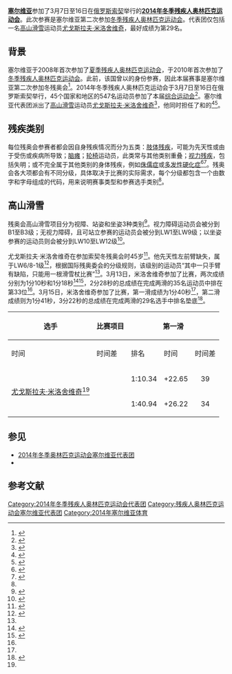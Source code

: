 {{NoteTA
|G1=Sports
|G2=地名
}}
{{Infobox Country Paralympics
| NPC = SRB
| NPCname = {{tsl|en|Paralympic Committee of Serbia|塞尔维亚残疾人奥林匹克委员会}}
| games = 2014年冬季
| oldcode = 
| competitors = 1
| sports = 1
| flagbearer = [[尤戈斯拉夫·米洛舍维奇|尤戈斯拉夫·米洛舍维奇]]
| rank = 
| gold = 0
| silver = 0
| bronze = 0
| officials = 
}}
'''[[塞尔维亚|塞尔维亚]]'''参加了3月7日至16日在[[俄罗斯|俄罗斯]][[索契|索契]]举行的'''[[2014年冬季残疾人奥林匹克运动会|2014年冬季残疾人奥林匹克运动会]]'''。此次参赛是塞尔维亚第二次参加[[冬季残疾人奥林匹克运动会|冬季残疾人奥林匹克运动会]]。代表团仅包括一名[[高山滑雪|高山滑雪]]运动员[[尤戈斯拉夫·米洛舍维奇|尤戈斯拉夫·米洛舍维奇]]，最好成绩为{{tsl|en|Alpine skiing at the 2014 Winter Paralympics – Men's giant slalom|2014年冬季残疾人奥林匹克运动会高山滑雪比赛－男子大回转|男子大回转}}第29名。

==背景==
塞尔维亚于2008年首次参加了[[2008年夏季残疾人奥林匹克运动会|夏季残疾人奥林匹克运动会]]，于2010年首次参加了[[2010年冬季残疾人奥林匹克运动会|冬季残疾人奥林匹克运动会]]。此前，该国曾以{{tsl|en|Serbia and Montenegro at the Paralympics|残疾人奥林匹克运动会塞尔维亚和黑山代表团|塞尔维亚和黑山}}的身份参赛，因此本届赛事是塞尔维亚第二次参加冬残奥会<ref name=SERBIPC>{{cite web|url=https://www.paralympic.org/serbia|title=Serbia|publisher=[[International_Paralympic_Committee|International Paralympic Committee]]|accessdate=2018-07-18|archive-url=https://web.archive.org/web/20180322232000/https://www.paralympic.org/serbia|archive-date=2018-03-22|dead-url=no}}</ref>。2014年冬季残疾人奥林匹克运动会于3月7日至16日在俄罗斯索契举行，45个国家和地区的547名运动员参加了本届[[综合运动会|综合运动会]]<ref>{{cite web|url=https://www.paralympic.org/sochi-2014|title=Sochi 2014 Paralympics|publisher=[[International_Paralympic_Committee|International Paralympic Committee]]|accessdate=2018-08-06|archive-date=2018-08-06|archive-url=https://web.archive.org/web/20180806054846/https://www.paralympic.org/sochi-2014|dead-url=no}}</ref>。塞尔维亚代表团派出了[[高山滑雪|高山滑雪]]运动员[[尤戈斯拉夫·米洛舍维奇|尤戈斯拉夫·米洛舍维奇]]<ref>{{cite web|url=https://www.paralympic.org/feature/serbia-12-facts-sochi-2014-paralympics|title=Serbia: 12 facts on the Sochi 2014 Paralympics|date=2014-02-03|publisher=[[International_Paralympic_Committee|International Paralympic Committee]]|accessdate=2018-07-18|archive-url=https://web.archive.org/web/20160309001554/http://www.paralympic.org/feature/serbia-12-facts-sochi-2014-paralympics|archive-date=2016-03-09|dead-url=no}}</ref>，他同时担任了{{tsl|en|2014 Winter Paralympics opening ceremony|2014年冬季残疾人奥林匹克运动会开幕式|开幕式}}和{{tsl|en|2014 Winter Paralympics closing ceremony|2014年冬季残疾人奥林匹克运动会闭幕式|闭幕式}}的{{tsl|en|2014 Winter Paralympics Parade of Nations|2014年冬季残疾人奥林匹克运动会开幕式旗手|旗手}}<ref>{{cite web|url=https://www.paralympic.org/news/sochi-2014-opening-ceremony-flag-bearers|title=Sochi 2014 Opening Ceremony flag bearers|date=2014-03-07|publisher=[[International_Paralympic_Committee|International Paralympic Committee]]|accessdate=2018-04-21|dead-url=no|archiveurl=https://web.archive.org/web/20160303180350/http://www.paralympic.org/news/sochi-2014-opening-ceremony-flag-bearers|archivedate=2016-03-03}}</ref><ref>{{cite web|url=https://www.paralympic.org/news/sochi-2014-closing-ceremony-flag-bearers|title=Sochi 2014 Closing Ceremony flag bearers|date=2014-03-16|publisher=[[International_Paralympic_Committee|International Paralympic Committee]]|accessdate=2018-04-21|dead-url=no|archiveurl=https://web.archive.org/web/20160312195320/http://www.paralympic.org/news/sochi-2014-closing-ceremony-flag-bearers|archivedate=2016-03-12}}</ref>。

==残疾类别==
每位残奥会参赛者都会因自身残疾情况而分为五类：[[截肢|肢体残疾]]，可能为先天性或由于受伤或疾病所导致；[[脑瘫|脑瘫]]；[[轮椅|轮椅]]运动员，此类常与其他类别重叠；[[视力障碍|视力残疾]]，包括失明；或{{tsl|en|Les Autres|Les Autres|其他}}不完全属于其他类别的身体残疾，例如[[侏儒症|侏儒症]]或[[多发性硬化症|多发性硬化症]]<ref>{{cite web |title=Paralympics categories explained |publisher=[[Australian_Broadcasting_Corporation|ABC]] |date=2008-09-03 |url=http://www.abc.net.au/news/stories/2008/09/03/2354016.htm?site=paralympics/2008 |accessdate=2018-04-20 |dead-url=no |archiveurl=https://web.archive.org/web/20080912225056/http://www.abc.net.au/news/stories/2008/09/03/2354016.htm?site=paralympics%2F2008 |archivedate=2008-09-12 }}</ref><ref>{{cite web |title=Making sense of the categories |publisher=[[BBC|BBC Sport]] |date=2000-10-06 |url=http://news.bbc.co.uk/sport1/hi/olympics2000/paralympics/959701.stm |accessdate=2018-04-20 |dead-url=no |archiveurl=https://web.archive.org/web/20080528052125/http://news.bbc.co.uk/sport1/hi/olympics2000/paralympics/959701.stm |archivedate=2008-05-28 }}</ref>。残奥会各大项都会有不同分级，具体取决于比赛的实际需求，每个分级都包含一个由数字和字母组成的代码，用来说明赛事类型和参赛选手类别<ref name=Paraski />。

==高山滑雪==
{{Main|2014年冬季残疾人奥林匹克运动会高山滑雪比赛}}

残奥会高山滑雪项目分为视障、站姿和坐姿3种类别<ref>{{cite web|url=https://www.bbc.com/sport/disability-sport/25580284|title=Sochi Winter Paralympics: Guide to the sports|date=2014-02-18|publisher=[[BBC_Online|BBC Online]]|accessdate=2018-04-21|dead-url=no|archiveurl=https://web.archive.org/web/20151219005200/http://www.bbc.com/sport/disability-sport/25580284|archivedate=2015-12-19}}</ref>。视力障碍运动员会被分到B1至B3级；无视力障碍，且可站立参赛的运动员会被分到LW1至LW9级；以坐姿参赛的运动员则会被分到LW10至LW12级<ref name=Paraski>{{cite web|url=https://www.paralympic.org/alpine-skiing/rules-and-classification|title=Classification|publisher=[[International_Paralympic_Committee|International Paralympic Committee]]|accessdate=2018-07-28|archive-url=https://web.archive.org/web/20170705170129/https://www.paralympic.org/alpine-skiing/rules-and-classification|archive-date=2017-07-05|dead-url=no}}</ref>。

尤戈斯拉夫·米洛舍维奇在参加索契冬残奥会时45岁<ref name="SochiBio">{{cite web|url=http://sochi2014.arch.articul.ru/www.sochi2014.com/en/paralympic/athlete-jugoslav-milosevic.htm|title=Jugoslav MILOSEVIC – Alpine Skiing – Serbia|publisher=Organizing Committee of the XXII Olympic Winter Games and XI Paralympic Winter Games of 2014 in Sochi|accessdate=2018-07-18|archive-url=https://web.archive.org/web/20180718193345/http://sochi2014.arch.articul.ru/www.sochi2014.com/en/paralympic/athlete-jugoslav-milosevic.htm|archive-date=2018-07-18|dead-url=no}}</ref>。他先天性左前臂缺失，属于LW6/8-1级<ref name="IPCBio">{{cite web|url=https://www.paralympic.org/asp/lib/theasp.asp?pageid=8937&sportid=564&personid=1230050&wintergames=-1&refreshauto=1|title=MILOSEVIC Jugoslav|publisher=[[International_Paralympic_Committee|International Paralympic Committee]]|accessdate=2018-07-18|archive-url=https://web.archive.org/web/20180718193345/https://www.paralympic.org/asp/lib/theasp.asp?pageid=8937&sportid=564&personid=1230050&wintergames=-1&refreshauto=1|archive-date=2018-07-18|dead-url=no}}</ref>，根据国际残奥委会的分级规则，该级别的运动员“其中一只手臂有缺陷，只能用一根滑雪杖比赛”<ref name="Paraski" />。3月13日，米洛舍维奇参加了{{tsl|en|Alpine skiing at the 2014 Winter Paralympics – Men's slalom|2014年冬季残疾人奥林匹克运动会高山滑雪比赛－男子回转|站姿回转}}比赛，两次成绩分别为1分10秒和1分18秒<ref>{{cite web|url=http://sochi2014.arch.articul.ru/www.sochi2014.com/en/paralympic/alpine-skiing-men-s-slalom-1st-run-standing.htm|title=Men's Slalom 1st Run – Standing – Alpine Skiing|publisher=Organizing Committee of the XXII Olympic Winter Games and XI Paralympic Winter Games of 2014 in Sochi|accessdate=2018-07-18|archive-url=https://web.archive.org/web/20180717181524/http://sochi2014.arch.articul.ru/www.sochi2014.com/en/paralympic/alpine-skiing-men-s-slalom-1st-run-standing.htm|archive-date=2018-07-17|dead-url=no}}</ref><ref name=SL2>{{cite web|url=http://sochi2014.arch.articul.ru/www.sochi2014.com/en/paralympic/alpine-skiing-men-s-slalom-2nd-run-standing.htm|title=Men's Slalom 2nd Run – Standing – Alpine Skiing|publisher=Organizing Committee of the XXII Olympic Winter Games and XI Paralympic Winter Games of 2014 in Sochi|accessdate=2018-07-18|archive-url=https://web.archive.org/web/20180717181524/http://sochi2014.arch.articul.ru/www.sochi2014.com/en/paralympic/alpine-skiing-men-s-slalom-2nd-run-standing.htm|archive-date=2018-07-17|dead-url=no}}</ref>，2分28秒的总成绩在完成两滑的35名运动员中排在第33位<ref name="SL2" />。3月15日，米洛舍维奇参加了{{tsl|en|Alpine skiing at the 2014 Winter Paralympics – Men's giant slalom|2014年冬季残疾人奥林匹克运动会高山滑雪比赛－男子大回转|大回转}}比赛，第一滑成绩为1分40秒<ref name="SochiBio" />，第二滑成绩则为1分41秒，3分22秒的总成绩在完成两滑的29名选手中排名垫底<ref name="GS2">{{cite web|url=http://sochi2014.arch.articul.ru/www.sochi2014.com/en/paralympic/alpine-skiing-men-s-giant-slalom-2nd-run-standing.htm|title=Men's Giant Slalom 2nd Run – Standing  – Alpine Skiing|publisher=Organizing Committee of the XXII Olympic Winter Games and XI Paralympic Winter Games of 2014 in Sochi|accessdate=2018-07-18|archive-url=https://web.archive.org/web/20180717181524/http://sochi2014.arch.articul.ru/www.sochi2014.com/en/paralympic/alpine-skiing-men-s-giant-slalom-2nd-run-standing.htm|archive-date=2018-07-17|dead-url=no}}</ref>。

{|class="wikitable" style="font-size:100%"
|-
!rowspan="2"|选手
!rowspan="2"|比赛项目
!colspan="3"|第一滑
!colspan="3"|第二滑
!colspan="3"|总成绩
|-
!时间
!时间差
!排名
!时间
!时间差
!排名
!时间
!时间差
!排名
|-
|rowspan=2|[[尤戈斯拉夫·米洛舍维奇|尤戈斯拉夫·米洛舍维奇]]<ref name="SochiBio" />
|{{tsl|en|Alpine skiing at the 2014 Winter Paralympics – Men's slalom|2014年冬季残疾人奥林匹克运动会高山滑雪比赛－男子回转|站姿回转}}
|align="center"|1:10.34
|align="center"|+22.65
|align="center"|39
|align="center"|1:18.45
|align="center"|+27.17
|align="center"|34
|align="center"|2:28.79
|align="center"|+49.82
|align="center"|33
|-
|{{tsl|en|Alpine skiing at the 2014 Winter Paralympics – Men's giant slalom|2014年冬季残疾人奥林匹克运动会高山滑雪比赛－男子大回转|站姿大回转}}
|align="center"|1:40.94
|align="center"|+26.22
|align="center"|34
|align="center"|1:41.42
|align="center"|+30.27
|align="center"|29
|align="center"|3:22.36
|align="center"|+56.49
|align="center"|29
|}

==参见==
*[[2014年冬季奥林匹克运动会塞尔维亚代表团|2014年冬季奥林匹克运动会塞尔维亚代表团]]
*{{tsl|en|Serbia at the Paralympics|残疾人奥林匹克运动会塞尔维亚代表团}}

==参考文献==
{{reflist|30em}}

[[Category:2014年冬季残疾人奥林匹克运动会代表团|Category:2014年冬季残疾人奥林匹克运动会代表团]]
[[Category:残疾人奥林匹克运动会塞尔维亚代表团|Category:残疾人奥林匹克运动会塞尔维亚代表团]]
[[Category:2014年塞尔维亚体育|Category:2014年塞尔维亚体育]]